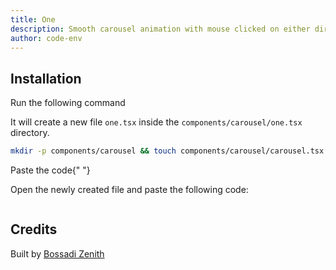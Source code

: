 ```yaml
---
title: One
description: Smooth carousel animation with mouse clicked on either directions
author: code-env
---
```


<ComponentPreview name="one-carousel" height={500} />

## Installation

<Steps>

<Step>Run the following command</Step>

It will create a new file `one.tsx` inside the `components/carousel/one.tsx` directory.

```bash
mkdir -p components/carousel && touch components/carousel/carousel.tsx
```

<Step>Paste the code</Step>{" "}

Open the newly created file and paste the following code:

```jsx file=<rootDir>/fg/carousel/one.tsx

```

</Steps>

## Credits

Built by [Bossadi Zenith](https://github.com/code-env)
